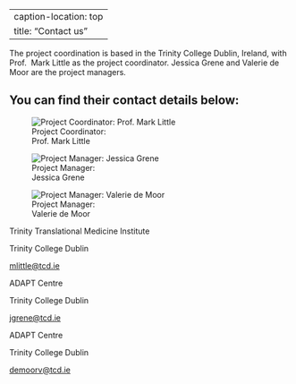 
---
caption-location: top 
title: "Contact us"      
---

The project coordination is based in the Trinity College Dublin, Ireland, with Prof. 
Mark Little as the project coordinator. Jessica Grene and Valerie de Moor are the
project managers.

You can find their contact details below:
---

::: {layout="[[30, -3, 30, -3, 30], [30, -3, 30, -3, 30]]"}


![Project Coordinator: <br> Prof. Mark Little](/assets/supervisor_pictures/mark-little.jpg)


![Project Manager: <br> Jessica Grene](/assets/supervisor_pictures/jessica-grene.jpg)


![Project Manager: <br> Valerie de Moor](/assets/supervisor_pictures/valerie-de-moor.avif)

<div class=contact-text style='text-align:left'>
<p>Trinity Translational Medicine Institute</p>
<p>Trinity College Dublin</p>
<p><i class="fa-solid fa-envelope" aria-label="envelope"></i> [mlittle@tcd.ie](mailto:mlittle@tcd.ie)</p>
</div>


<div class=contact-text>
<p>ADAPT Centre</p>
<p>Trinity College Dublin</p>
<p><i class="fa-solid fa-envelope" aria-label="envelope"></i> [jgrene@tcd.ie](mailto:jgrene@tcd.ie)</p>
</div>

<div class=contact-text>
<p>ADAPT Centre</p>
<p>Trinity College Dublin</p>
<p><i class="fa-solid fa-envelope" aria-label="envelope"></i> [demoorv@tcd.ie](mailto:demoorv@tcd.ie)</p>
</div>

:::